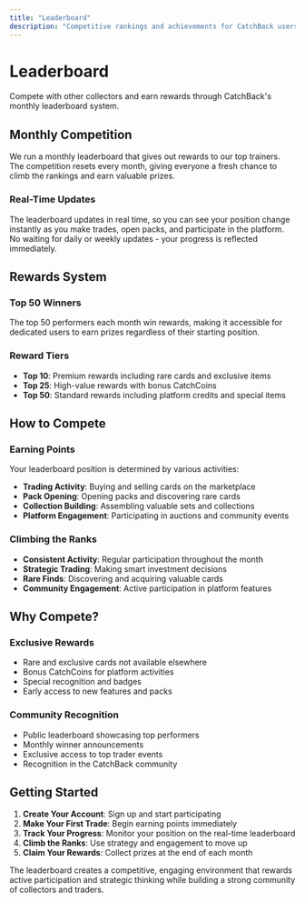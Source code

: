 ```yaml
---
title: "Leaderboard"
description: "Competitive rankings and achievements for CatchBack users"
---
```


# Leaderboard

Compete with other collectors and earn rewards through CatchBack's monthly leaderboard system.

## Monthly Competition

We run a monthly leaderboard that gives out rewards to our top trainers. The competition resets every month, giving everyone a fresh chance to climb the rankings and earn valuable prizes.

### Real-Time Updates
The leaderboard updates in real time, so you can see your position change instantly as you make trades, open packs, and participate in the platform. No waiting for daily or weekly updates - your progress is reflected immediately.

## Rewards System

### Top 50 Winners
The top 50 performers each month win rewards, making it accessible for dedicated users to earn prizes regardless of their starting position.

### Reward Tiers
- **Top 10**: Premium rewards including rare cards and exclusive items
- **Top 25**: High-value rewards with bonus CatchCoins
- **Top 50**: Standard rewards including platform credits and special items

## How to Compete

### Earning Points
Your leaderboard position is determined by various activities:
- **Trading Activity**: Buying and selling cards on the marketplace
- **Pack Opening**: Opening packs and discovering rare cards
- **Collection Building**: Assembling valuable sets and collections
- **Platform Engagement**: Participating in auctions and community events

### Climbing the Ranks
- **Consistent Activity**: Regular participation throughout the month
- **Strategic Trading**: Making smart investment decisions
- **Rare Finds**: Discovering and acquiring valuable cards
- **Community Engagement**: Active participation in platform features

## Why Compete?

### Exclusive Rewards
- Rare and exclusive cards not available elsewhere
- Bonus CatchCoins for platform activities
- Special recognition and badges
- Early access to new features and packs

### Community Recognition
- Public leaderboard showcasing top performers
- Monthly winner announcements
- Exclusive access to top trader events
- Recognition in the CatchBack community

## Getting Started

1. **Create Your Account**: Sign up and start participating
2. **Make Your First Trade**: Begin earning points immediately
3. **Track Your Progress**: Monitor your position on the real-time leaderboard
4. **Climb the Ranks**: Use strategy and engagement to move up
5. **Claim Your Rewards**: Collect prizes at the end of each month

The leaderboard creates a competitive, engaging environment that rewards active participation and strategic thinking while building a strong community of collectors and traders.
